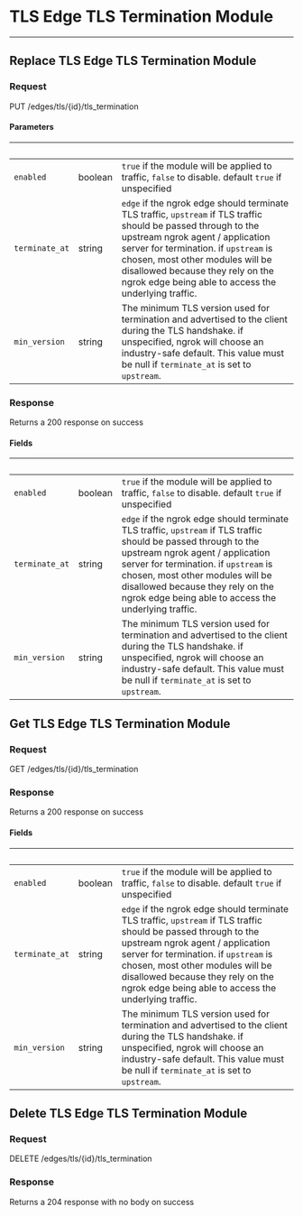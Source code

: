 <!-- Code generated for API Clients. DO NOT EDIT. -->



# TLS Edge TLS Termination Module
------------------

## Replace TLS Edge TLS Termination Module



### Request

PUT /edges/tls/{id}/tls_termination

<TLSEdgeTLSTerminationModuleReplaceRequest />

#### Parameters

| &nbsp; | &nbsp; | &nbsp; |
|---|---|---|
| `enabled` | boolean | `true` if the module will be applied to traffic, `false` to disable. default `true` if unspecified |
| `terminate_at` | string | `edge` if the ngrok edge should terminate TLS traffic, `upstream` if TLS traffic should be passed through to the upstream ngrok agent / application server for termination. if `upstream` is chosen, most other modules will be disallowed because they rely on the ngrok edge being able to access the underlying traffic. |
| `min_version` | string | The minimum TLS version used for termination and advertised to the client during the TLS handshake. if unspecified, ngrok will choose an industry-safe default. This value must be null if `terminate_at` is set to `upstream`. |

### Response

Returns a 200 response on success

<TLSEdgeTLSTerminationModuleReplaceResponse />

#### Fields

| &nbsp; | &nbsp; | &nbsp; |
|---|---|---|
| `enabled` | boolean | `true` if the module will be applied to traffic, `false` to disable. default `true` if unspecified |
| `terminate_at` | string | `edge` if the ngrok edge should terminate TLS traffic, `upstream` if TLS traffic should be passed through to the upstream ngrok agent / application server for termination. if `upstream` is chosen, most other modules will be disallowed because they rely on the ngrok edge being able to access the underlying traffic. |
| `min_version` | string | The minimum TLS version used for termination and advertised to the client during the TLS handshake. if unspecified, ngrok will choose an industry-safe default. This value must be null if `terminate_at` is set to `upstream`. |


## Get TLS Edge TLS Termination Module



### Request

GET /edges/tls/{id}/tls_termination

<TLSEdgeTLSTerminationModuleGetRequest />

### Response

Returns a 200 response on success

<TLSEdgeTLSTerminationModuleGetResponse />

#### Fields

| &nbsp; | &nbsp; | &nbsp; |
|---|---|---|
| `enabled` | boolean | `true` if the module will be applied to traffic, `false` to disable. default `true` if unspecified |
| `terminate_at` | string | `edge` if the ngrok edge should terminate TLS traffic, `upstream` if TLS traffic should be passed through to the upstream ngrok agent / application server for termination. if `upstream` is chosen, most other modules will be disallowed because they rely on the ngrok edge being able to access the underlying traffic. |
| `min_version` | string | The minimum TLS version used for termination and advertised to the client during the TLS handshake. if unspecified, ngrok will choose an industry-safe default. This value must be null if `terminate_at` is set to `upstream`. |


## Delete TLS Edge TLS Termination Module



### Request

DELETE /edges/tls/{id}/tls_termination

<TLSEdgeTLSTerminationModuleDeleteRequest />

### Response

Returns a 204 response with no body on success
